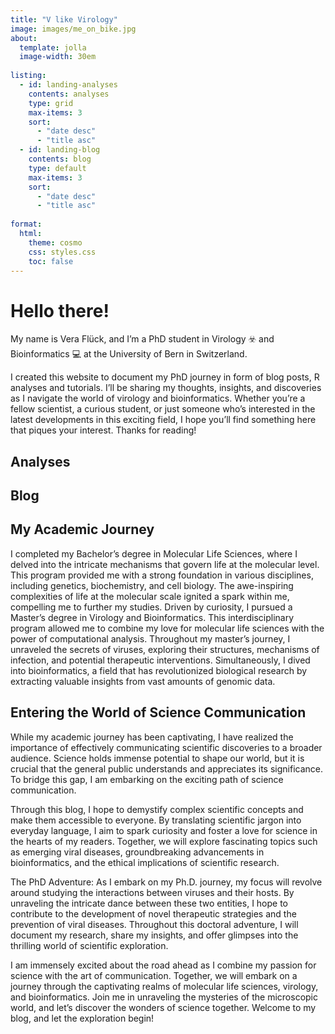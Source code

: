 ```yaml
---
title: "V like Virology"
image: images/me_on_bike.jpg
about:
  template: jolla
  image-width: 30em
  
listing:
  - id: landing-analyses
    contents: analyses
    type: grid
    max-items: 3
    sort: 
      - "date desc"
      - "title asc"
  - id: landing-blog
    contents: blog
    type: default
    max-items: 3
    sort: 
      - "date desc"
      - "title asc"
      
format:
  html:
    theme: cosmo
    css: styles.css
    toc: false
---
```


# Hello there! 

My name is Vera Flück, and I'm a PhD student in Virology ☣️ and Bioinformatics 💻 at the University of Bern in Switzerland.

I created this website to document my PhD journey in form of blog posts, R analyses and tutorials. I'll be sharing my thoughts, insights, and discoveries as I navigate the world of virology and bioinformatics. Whether you're a fellow scientist, a curious student, or just someone who's interested in the latest developments in this exciting field, I hope you'll find something here that piques your interest. Thanks for reading!

## Analyses

:::{#landing-analyses}

:::

## Blog

:::(#landing-blog)

:::

## My Academic Journey

I completed my Bachelor's degree in Molecular Life Sciences, where I delved into the intricate mechanisms that govern life at the molecular level. This program provided me with a strong foundation in various disciplines, including genetics, biochemistry, and cell biology. The awe-inspiring complexities of life at the molecular scale ignited a spark within me, compelling me to further my studies. Driven by curiosity, I pursued a Master's degree in Virology and Bioinformatics. This interdisciplinary program allowed me to combine my love for molecular life sciences with the power of computational analysis. Throughout my master's journey, I unraveled the secrets of viruses, exploring their structures, mechanisms of infection, and potential therapeutic interventions. Simultaneously, I dived into bioinformatics, a field that has revolutionized biological research by extracting valuable insights from vast amounts of genomic data.

## Entering the World of Science Communication

While my academic journey has been captivating, I have realized the importance of effectively communicating scientific discoveries to a broader audience. Science holds immense potential to shape our world, but it is crucial that the general public understands and appreciates its significance. To bridge this gap, I am embarking on the exciting path of science communication.

Through this blog, I hope to demystify complex scientific concepts and make them accessible to everyone. By translating scientific jargon into everyday language, I aim to spark curiosity and foster a love for science in the hearts of my readers. Together, we will explore fascinating topics such as emerging viral diseases, groundbreaking advancements in bioinformatics, and the ethical implications of scientific research.

The PhD Adventure: As I embark on my Ph.D. journey, my focus will revolve around studying the interactions between viruses and their hosts. By unraveling the intricate dance between these two entities, I hope to contribute to the development of novel therapeutic strategies and the prevention of viral diseases. Throughout this doctoral adventure, I will document my research, share my insights, and offer glimpses into the thrilling world of scientific exploration.

I am immensely excited about the road ahead as I combine my passion for science with the art of communication. Together, we will embark on a journey through the captivating realms of molecular life sciences, virology, and bioinformatics. Join me in unraveling the mysteries of the microscopic world, and let's discover the wonders of science together. Welcome to my blog, and let the exploration begin!
